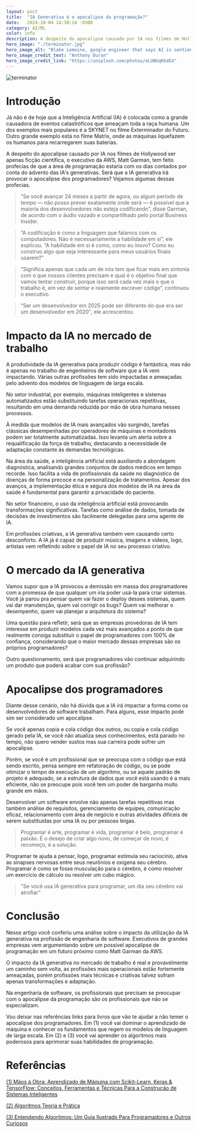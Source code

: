```yaml
---
layout: post
title:  "IA Generativa é o apocalipse da programação?"
date:   2024-10-04 14:30:14 -0300
category: AI/ML
color: info
description: A despeito do apocalipse causado por IA nos filmes de Hollywood ser apenas ficção científica, o executivo da AWS, Matt Garman, tem feito profecias negativas sobre a área de programação.
hero_image: "./terminator.jpg"
hero_image_alt: "Blake Lemoine, google engineer that says AI is sentient."
hero_image_credit_text: "Anthony Duran"
hero_image_credit_link: "https://unsplash.com/photos/eLUBGqKGdE4"
---
```

![terminator](./terminator.jpg)

# Introdução
 
Já não é de hoje que a Inteligência Artificial (IA) é colocada como a grande causadora de eventos catastróficos que ameaçam toda a raça humana. Um dos exemplos mais populares é a SKYNET no filme Exterminador do Futuro. Outro grande exemplo está no filme Matrix, onde as máquinas liquefazem os humanos para recarregarem suas baterias.

A despeito do apocalipse causado por IA nos filmes de Hollywood ser apenas ficção científica, o executivo da AWS, Matt Garman, tem feito profecias de que a área de programação estaria com os dias contados por conta do advento das IA's generativas. Será que a IA generativa irá provocar o apocalipse dos programadores? Vejamos algumas dessas profecias.

 > “Se você avançar 24 meses a partir de agora, ou algum período de tempo — não posso prever exatamente onde será — é possível que a maioria dos desenvolvedores não esteja codificando”, disse Garman, de acordo com o áudio vazado e compartilhado pelo portal Business Insider.

 > “A codificação é como a linguagem que falamos com os computadores. Não é necessariamente a habilidade em si”, ele explicou. “A habilidade em si é como, como eu inovo? Como eu construo algo que seja interessante para meus usuários finais usarem?”

 > “Significa apenas que cada um de nós tem que ficar mais em sintonia com o que nossos clientes precisam e qual é o objetivo final que vamos tentar construir, porque isso será cada vez mais o que o trabalho é, em vez de sentar e realmente escrever código”, continuou o executivo.

 > “Ser um desenvolvedor em 2025 pode ser diferente do que era ser um desenvolvedor em 2020″, ele acrescentou.

# Impacto da IA no mercado de trabalho
A produtividade da IA generativa para produzir código é fantástica, mas não é apenas no trabalho de engenheiros de software que a IA vem impactando. Várias outras profissões tem sido impactadas e ameaçadas pelo advento dos modelos de linguagem de larga escala.

No setor industrial, por exemplo, máquinas inteligentes e sistemas automatizados estão substituindo tarefas operacionais repetitivas, resultando em uma demanda reduzida por mão de obra humana nesses processos. 

À medida que modelos de IA mais avançados vão surgindo, tarefas clássicas desempenhadas por operadores de máquinas e montadores podem ser totalmente automatizadas. Isso levanta um alerta sobre a requalificação da força de trabalho, destacando a necessidade de adaptação constante às demandas tecnológicas.

Na área da saúde, a inteligência artificial está auxiliando a abordagem diagnóstica, analisando grandes conjuntos de dados médicos em tempo recorde. Isso facilita a vida de profissionais da saúde no diagnóstico de doenças de forma precoce e na personalização de tratamentos. Apesar dos avanços, a implementação ética e segura dos modelos de IA na área da saúde é fundamental para garantir a privacidade do paciente.

No setor financeiro, o uso da inteligência artificial está provocando transformações significativas. Tarefas como análise de dados, tomada de decisões de investimentos são facilmente delegadas para uma agente de IA.

Em profissões criativas, a IA generativa também vem causando certo desconforto. A IA já é capaz de produzir música, imagens e vídeos, logo, artistas vem refletindo sobre o papel de IA no seu processo criativo.

# O mercado da IA generativa

Vamos supor que a IA provocou a demissão em massa dos programadores com a promessa de que qualquer um iria poder usá-la para criar sistemas. Você já parou pra pensar quem vai fazer o deploy desses sistemas, quem vai dar manutenção, quem vai corrigir os bugs? Quem vai melhorar o desempenho, quem vai planejar a arquitetura do sistema? 

Uma questão para refletir, será que as empresas provedoras de IA tem interesse em produzir modelos cada vez mais avançados a ponto de que realmente consiga substituir o papel de programadores com 100% de confiança, considerando que o maior mercado dessas empresas são os próprios programadores?

Outro questionamento, será que programadores vão continuar adquirindo um produto que poderá acabar com sua profissão?

# Apocalipse dos programadores

Diante desse cenário, não há dúvida que a IA irá impactar a forma como os desenvolvedores de software trabalham. Para alguns, esse impacto pode sim ser considerado um apocalipse.

Se você apenas copia e cola código dos outros, ou copia e cola código gerado pela IA, se você não atualiza seus conhecimentos, está parado no tempo, não quero vender sustos mas sua carreira pode sofrer um apocalipse.

Porém, se você é um profissional que se preocupa com o código que está sendo escrito, pensa sempre em refatoração de código, ou se pode otimizar o tempo de execução de um algoritmo, ou se aquele padrão de projeto é adequado, se a estrutura de dados que você está usando é a mais eficiente, não se preocupe pois você tem um poder de barganha muito grande em mãos.

Desenvolver um software envolve não apenas tarefas repetitivas mas também análise de requisitos, gerenciamento de equipes, comunicação eficaz, relacionamento com área de negócio e outras atividades difíceis de serem substituídas por uma IA ou por pessoas leigas.

> Programar é arte, programar é vida, programar é belo, programar é paixão. É o desejo de criar algo novo, de começar de novo, é recomeço, é a solução.

Programar te ajuda a pensar, logo, programar estimula seu raciocínio, ativa as sinapses nervosas entre seus neurônios e oxigena seu cérebro. Programar é como se fosse musculação para o cérebro, é como resolver um exercício de cálculo ou resolver um cubo mágico.

> "Se você usa IA generativa para programar, um dia seu cérebro vai atrofiar"
  
# Conclusão

Nesse artigo você conferiu uma análise sobre o impacto da utilização da IA generativa na profissão de engenharia de software. Executivos de grandes empresas vem argumentando sobre um possível apocalipse de programação em um futuro próximo como Matt Garman da AWS.

O impacto da IA generativa no mercado de trabalho é real e provavelmente um caminho sem volta, as profissões mais operacionais estão fortemente ameaçadas, porém profissões mais técnicas e criativas talvez sofram apenas transformações e adaptação.

Na engenharia de software, os profissionais que precisam se preocupar com o apocalipse da programação são os profissionais que não se especializam.

Vou deixar nas referências links para livros que vão te ajudar a não temer o apocalipse dos programadores. Em (1) você vai dominar o aprendizado de máquina e conhecer os fundamentos que regem os modelos de linguagem de larga escala. Em (2) e (3) você vai aprender os algoritmos mais poderosos para aprimorar suas habilidades de programação.

# Referências

[(1) Mãos à Obra: Aprendizado de Máquina com Scikit-Learn, Keras & TensorFlow: Conceitos, Ferramentas e Técnicas Para a Construção de Sistemas Inteligentes](https://amzn.to/481eKGv)

[(2) Algoritmos Teoria e Prática](https://amzn.to/3Na6Pgz)

[(3) Entendendo Algoritmos: Um Guia Ilustrado Para Programadores e Outros Curiosos](https://amzn.to/3TUUT64)